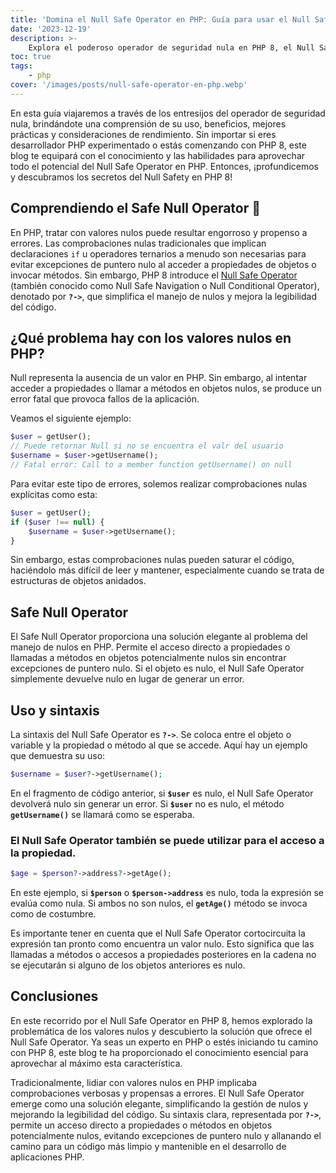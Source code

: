 ```yaml
---
title: 'Domina el Null Safe Operator en PHP: Guía para usar el Null Safe Operator'
date: '2023-12-19'
description: >-
    Explora el poderoso operador de seguridad nula en PHP 8, el Null Safety se ha convertido en un punto de inflexión en el manejo de valores nulos con facilidad y eficiencia.
toc: true
tags:
    - php
cover: '/images/posts/null-safe-operator-en-php.webp'
---
```


En esta guía viajaremos a través de los entresijos del operador de seguridad nula, brindándote una comprensión de su uso, beneficios, mejores prácticas y consideraciones de rendimiento. Sin importar si eres desarrollador PHP experimentado o estás comenzando con PHP 8, este blog te equipará con el conocimiento y las habilidades para aprovechar todo el potencial del Null Safe Operator en PHP. Entonces, ¡profundicemos y descubramos los secretos del Null Safety en PHP 8!

## Comprendiendo el Safe Null Operator 🤯

En PHP, tratar con valores nulos puede resultar engorroso y propenso a errores. Las comprobaciones nulas tradicionales que implican declaraciones `if` u operadores ternarios a menudo son necesarias para evitar excepciones de puntero nulo al acceder a propiedades de objetos o invocar métodos. Sin embargo, PHP 8 introduce el <a href="https://php.watch/versions/8.0/null-safe-operator" target="_blank" noreferrer>Null Safe Operator</a> (también conocido como Null Safe Navigation o Null Conditional Operator), denotado por **`?->`**, que simplifica el manejo de nulos y mejora la legibilidad del código.

## ¿Qué problema hay con los valores nulos en PHP?

Null representa la ausencia de un valor en PHP. Sin embargo, al intentar acceder a propiedades o llamar a métodos en objetos nulos, se produce un error fatal que provoca fallos de la aplicación.

Veamos el siguiente ejemplo:

```php
$user = getUser();
// Puede retornar Null si no se encuentra el valr del usuario
$username = $user->getUsername();
// Fatal error: Call to a member function getUsername() on null
```

Para evitar este tipo de errores, solemos realizar comprobaciones nulas explícitas como esta:

```php
$user = getUser();
if ($user !== null) {
    $username = $user->getUsername();
}
```

Sin embargo, estas comprobaciones nulas pueden saturar el código, haciéndolo más difícil de leer y mantener, especialmente cuando se trata de estructuras de objetos anidados.

## Safe Null Operator

El Safe Null Operator proporciona una solución elegante al problema del manejo de nulos en PHP. Permite el acceso directo a propiedades o llamadas a métodos en objetos potencialmente nulos sin encontrar excepciones de puntero nulo. Si el objeto es nulo, el Null Safe Operator simplemente devuelve nulo en lugar de generar un error.

## Uso y sintaxis

La sintaxis del Null Safe Operator es **`?->`**. Se coloca entre el objeto o variable y la propiedad o método al que se accede. Aquí hay un ejemplo que demuestra su uso:

```php
$username = $user?->getUsername();
```

En el fragmento de código anterior, si **`$user`** es nulo, el Null Safe Operator devolverá nulo sin generar un error. Si **`$user`** no es nulo, el método **`getUsername()`** se llamará como se esperaba.

### El Null Safe Operator también se puede utilizar para el acceso a la propiedad.

```php
$age = $person?->address?->getAge();
```

En este ejemplo, si **`$person`** o **`$person->address`** es nulo, toda la expresión se evalúa como nula. Si ambos no son nulos, el **`getAge()`** método se invoca como de costumbre.

Es importante tener en cuenta que el Null Safe Operator cortocircuita la expresión tan pronto como encuentra un valor nulo. Esto significa que las llamadas a métodos o accesos a propiedades posteriores en la cadena no se ejecutarán si alguno de los objetos anteriores es nulo.

## Conclusiones

En este recorrido por el Null Safe Operator en PHP 8, hemos explorado la problemática de los valores nulos y descubierto la solución que ofrece el Null Safe Operator. Ya seas un experto en PHP o estés iniciando tu camino con PHP 8, este blog te ha proporcionado el conocimiento esencial para aprovechar al máximo esta característica.

Tradicionalmente, lidiar con valores nulos en PHP implicaba comprobaciones verbosas y propensas a errores. El Null Safe Operator emerge como una solución elegante, simplificando la gestión de nulos y mejorando la legibilidad del código. Su sintaxis clara, representada por **`?->`**, permite un acceso directo a propiedades o métodos en objetos potencialmente nulos, evitando excepciones de puntero nulo y allanando el camino para un código más limpio y mantenible en el desarrollo de aplicaciones PHP.
